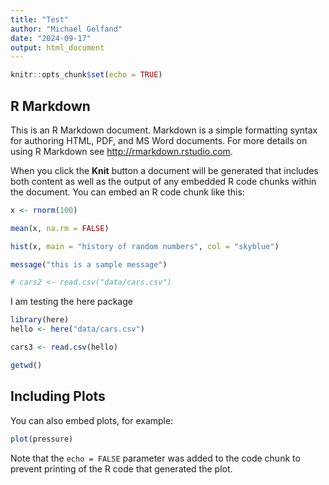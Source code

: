 ```yaml
---
title: "Test"
author: "Michael Gelfand"
date: "2024-09-17"
output: html_document
---
```


```r
knitr::opts_chunk$set(echo = TRUE)
```

## R Markdown

This is an R Markdown document. Markdown is a simple formatting syntax for authoring HTML, PDF, and MS Word documents. For more details on using R Markdown see <http://rmarkdown.rstudio.com>.

When you click the **Knit** button a document will be generated that includes both content as well as the output of any embedded R code chunks within the document. You can embed an R code chunk like this:

```r
x <- rnorm(100)

mean(x, na.rm = FALSE)

hist(x, main = "history of random numbers", col = "skyblue")

message("this is a sample message")
```

```r
# cars2 <- read.csv("data/cars.csv")
```
I am testing the here package

```r
library(here)
hello <- here("data/cars.csv")

cars3 <- read.csv(hello)
```
```r
getwd()
```

## Including Plots

You can also embed plots, for example:

```r
plot(pressure)
```

Note that the `echo = FALSE` parameter was added to the code chunk to prevent printing of the R code that generated the plot.

